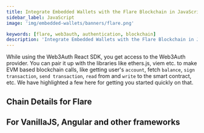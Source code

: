 ```yaml
---
title: Integrate Embedded Wallets with the Flare Blockchain in JavaScript
sidebar_label: JavaScript
image: 'img/embedded-wallets/banners/flare.png'

keywords: [flare, web3auth, authentication, blockchain]
description: 'Integrate Embedded Wallets with the Flare Blockchain in Javascript | Embedded Wallets'
---
```



While using the Web3Auth React SDK, you get access to the Web3Auth provider. You can pair it up with the libraries like ethers.js, viem etc. to make EVM based blockchain calls, like getting user's `account`, fetch `balance`, `sign transaction`, `send transaction`, `read` from and `write` to the smart contract, etc. We have highlighted a few here for getting you started quickly on that.

## Chain Details for Flare

<ChainDetailsFlare />

## For VanillaJS, Angular and other frameworks

<JsBlockchainMethods />
